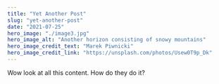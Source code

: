 ---
title: "Yet Another Post"
slug: "yet-another-post"
date: "2021-07-25"
hero_image: "./image3.jpg"
hero_image_alt: "Another horizon consisting of snowy mountains"
hero_image_credit_text: "Marek Piwnicki"
hero_image_credit_link: "https://unsplash.com/photos/Usew0T9p_Dk"
---

Wow look at all this content. How do they do it?